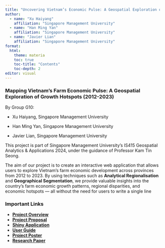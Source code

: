 ```yaml
---
title: "Uncovering Vietnam’s Economic Pulse: A Geospatial Exploration of Growth Hotspots (2012-2023)"
author: 
  - name: "Xu Haiyang"
    affiliation: "Singapore Management University"
  - name: "Han Ming Yan"
    affiliation: "Singapore Management University"
  - name: "Javier Lian"
    affiliation: "Singapore Management University"
format:
  html:
    theme: materia
    toc: true
    toc-title: "Contents"
    toc-depth: 2
editor: visual
---
```


### **Mapping Vietnam’s Farm Economic Pulse: A Geospatial Exploration of Growth Hotspots (2012-2023)**

By Group G10:

-   Xu Haiyang, Singapore Management University

-   Han Ming Yan, Singapore Management University

-   Javier Lian, Singapore Management University

This project is part of Singapore Management University’s IS415 Geospatial Analytics & Applications 2024, under the guidance of Professor Kam Tin Seong.

The aim of our project is to create an interactive web application that allows users to explore Vietnam’s farm economic development across provinces from 2012 to 2023. By using techniques such as **Analytical Regionalisation** and **Geographical Segmentation**, we provide valuable insights into the country’s farm economic growth patterns, regional disparities, and economic hotspots — all without the need for users to write a single line

### **Important Links**

-   [**Project Overview**](overview.html)
-   [**Project Proposal**](proposal.html)
-   [**Shiny Application**](https://haiyangeason.shinyapps.io/Shiny/)
-   [**User Guide**](guide.html)
-   [**Project Poster**](poster.html)
-   [**Research Paper**](Research%20Paper.pdf)

